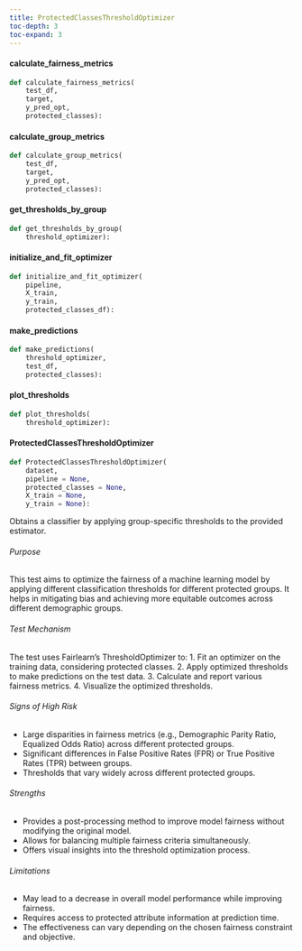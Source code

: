 ```yaml
---
title: ProtectedClassesThresholdOptimizer
toc-depth: 3
toc-expand: 3
---
```






  
#### calculate_fairness_metrics

```python
def calculate_fairness_metrics(
    test_df,
    target,
    y_pred_opt,
    protected_classes):
```

 
#### calculate_group_metrics

```python
def calculate_group_metrics(
    test_df,
    target,
    y_pred_opt,
    protected_classes):
```

 
#### get_thresholds_by_group

```python
def get_thresholds_by_group(
    threshold_optimizer):
```

 
#### initialize_and_fit_optimizer

```python
def initialize_and_fit_optimizer(
    pipeline,
    X_train,
    y_train,
    protected_classes_df):
```

 
#### make_predictions

```python
def make_predictions(
    threshold_optimizer,
    test_df,
    protected_classes):
```

 
#### plot_thresholds

```python
def plot_thresholds(
    threshold_optimizer):
```

 
#### ProtectedClassesThresholdOptimizer

```python
def ProtectedClassesThresholdOptimizer(
    dataset,
    pipeline = None,
    protected_classes = None,
    X_train = None,
    y_train = None):
```

Obtains a classifier by applying group-specific thresholds to the provided estimator.

###### Purpose

This test aims to optimize the fairness of a machine learning model by applying different
classification thresholds for different protected groups. It helps in mitigating bias and
achieving more equitable outcomes across different demographic groups.

###### Test Mechanism

The test uses Fairlearn's ThresholdOptimizer to:
1. Fit an optimizer on the training data, considering protected classes.
2. Apply optimized thresholds to make predictions on the test data.
3. Calculate and report various fairness metrics.
4. Visualize the optimized thresholds.

###### Signs of High Risk

- Large disparities in fairness metrics (e.g., Demographic Parity Ratio, Equalized Odds Ratio)
  across different protected groups.
- Significant differences in False Positive Rates (FPR) or True Positive Rates (TPR) between groups.
- Thresholds that vary widely across different protected groups.

###### Strengths

- Provides a post-processing method to improve model fairness without modifying the original model.
- Allows for balancing multiple fairness criteria simultaneously.
- Offers visual insights into the threshold optimization process.

###### Limitations

- May lead to a decrease in overall model performance while improving fairness.
- Requires access to protected attribute information at prediction time.
- The effectiveness can vary depending on the chosen fairness constraint and objective.




 